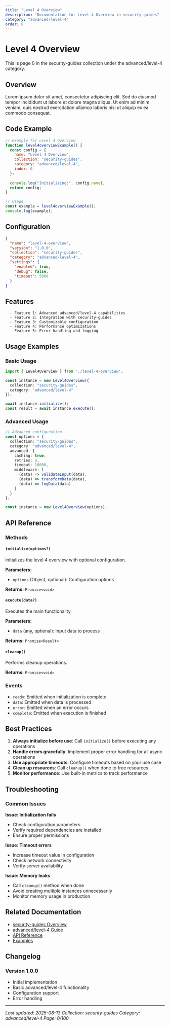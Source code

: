 ```yaml
---
title: "Level 4 Overview"
description: "Documentation for Level 4 Overview in security-guides"
category: "advanced/level-4"
order: 0
---
```


# Level 4 Overview

This is page 0 in the security-guides collection under the advanced/level-4 category.

## Overview

Lorem ipsum dolor sit amet, consectetur adipiscing elit. Sed do eiusmod tempor incididunt ut labore et dolore magna aliqua. Ut enim ad minim veniam, quis nostrud exercitation ullamco laboris nisi ut aliquip ex ea commodo consequat.

## Code Example

```javascript
// Example for Level 4 Overview
function level4overviewExample() {
  const config = {
    name: "Level 4 Overview",
    collection: "security-guides",
    category: "advanced/level-4",
    index: 0
  };
  
  console.log("Initializing:", config.name);
  return config;
}

// Usage
const example = level4overviewExample();
console.log(example);
```

## Configuration

```json
{
  "name": "level-4-overview",
  "version": "1.0.0",
  "collection": "security-guides",
  "category": "advanced/level-4",
  "settings": {
    "enabled": true,
    "debug": false,
    "timeout": 5000
  }
}
```

## Features

      - Feature 1: Advanced advanced/level-4 capabilities
      - Feature 2: Integration with security-guides
      - Feature 3: Customizable configuration
      - Feature 4: Performance optimizations
      - Feature 5: Error handling and logging

## Usage Examples

### Basic Usage

```typescript
import { Level4Overview } from './level-4-overview';

const instance = new Level4Overview({
  collection: "security-guides",
  category: "advanced/level-4"
});

await instance.initialize();
const result = await instance.execute();
```

### Advanced Usage

```typescript
// Advanced configuration
const options = {
  collection: "security-guides",
  category: "advanced/level-4",
  advanced: {
    caching: true,
    retries: 3,
    timeout: 10000,
    middleware: [
      (data) => validateInput(data),
      (data) => transformData(data),
      (data) => logData(data)
    ]
  }
};

const instance = new Level4Overview(options);
```

## API Reference

### Methods

#### `initialize(options?)`

Initializes the level 4 overview with optional configuration.

**Parameters:**
- `options` (Object, optional): Configuration options

**Returns:** `Promise<void>`

#### `execute(data?)`

Executes the main functionality.

**Parameters:**
- `data` (any, optional): Input data to process

**Returns:** `Promise<Result>`

#### `cleanup()`

Performs cleanup operations.

**Returns:** `Promise<void>`

### Events

- `ready`: Emitted when initialization is complete
- `data`: Emitted when data is processed
- `error`: Emitted when an error occurs
- `complete`: Emitted when execution is finished

## Best Practices

1. **Always initialize before use**: Call `initialize()` before executing any operations
2. **Handle errors gracefully**: Implement proper error handling for all async operations
3. **Use appropriate timeouts**: Configure timeouts based on your use case
4. **Clean up resources**: Call `cleanup()` when done to free resources
5. **Monitor performance**: Use built-in metrics to track performance

## Troubleshooting

### Common Issues

**Issue: Initialization fails**
- Check configuration parameters
- Verify required dependencies are installed
- Ensure proper permissions

**Issue: Timeout errors**
- Increase timeout value in configuration
- Check network connectivity
- Verify server availability

**Issue: Memory leaks**
- Call `cleanup()` method when done
- Avoid creating multiple instances unnecessarily
- Monitor memory usage in production

## Related Documentation

- [security-guides Overview](../index)
- [advanced/level-4 Guide](../advanced/level-4/index)
- [API Reference](../api/index)
- [Examples](../examples/index)

## Changelog

### Version 1.0.0
- Initial implementation
- Basic advanced/level-4 functionality
- Configuration support
- Error handling

---

*Last updated: 2025-08-13*
*Collection: security-guides*
*Category: advanced/level-4*
*Page: 0/100*
